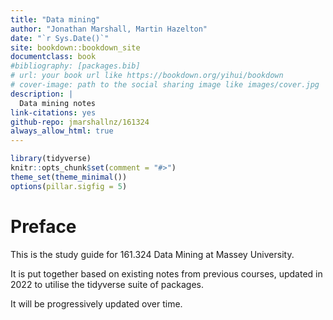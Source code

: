 ```yaml
--- 
title: "Data mining"
author: "Jonathan Marshall, Martin Hazelton"
date: "`r Sys.Date()`"
site: bookdown::bookdown_site
documentclass: book
#bibliography: [packages.bib]
# url: your book url like https://bookdown.org/yihui/bookdown
# cover-image: path to the social sharing image like images/cover.jpg
description: |
  Data mining notes
link-citations: yes
github-repo: jmarshallnz/161324
always_allow_html: true
---
```


```r
library(tidyverse)
knitr::opts_chunk$set(comment = "#>")
theme_set(theme_minimal())
options(pillar.sigfig = 5)
```

# Preface {-}

This is the study guide for 161.324 Data Mining at Massey University.

It is put together based on existing notes from previous courses, updated in 2022 to utilise
the tidyverse suite of packages.

It will be progressively updated over time.

